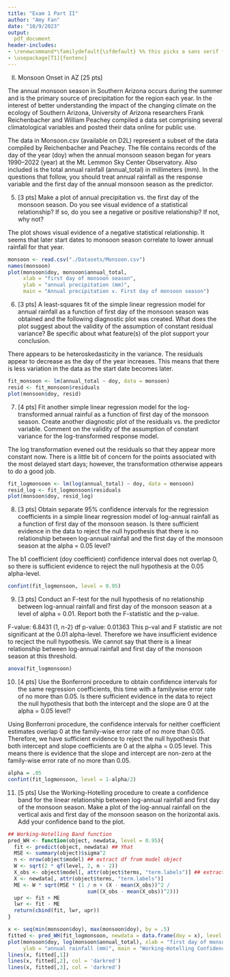 ---
title: "Exam 1 Part II"
author: "Amy Fan"
date: "10/9/2023"
output:
  pdf_document
header-includes:
- \renewcommand*\familydefault{\sfdefault} %% this picks a sans serif font
- \usepackage[T1]{fontenc}
---
II. Monsoon Onset in AZ [25 pts]

The annual monsoon season in Southern Arizona occurs during the summer and is the primary source of precipitation for the region each year. In the interest of better understanding the impact of the changing climate on the ecology of Southern Arizona, University of Arizona researchers Frank Reichenbacher and William Peachey compiled a data set comprising several climatological variables and posted their data online for public use.

The data in Monsoon.csv (available on D2L) represent a subset of the data compiled by Reichenbacher and Peachey. The file contains records of the day of the year (doy) when the annual monsoon season began for years 1990–2022 (year) at the Mt. Lemmon Sky Center Observatory. Also included is the total annual rainfall (annual_total) in millimeters (mm). In the questions that follow, you should treat annual rainfall as the response
variable and the first day of the annual monsoon season as the predictor.

(5) [3 pts] Make a plot of annual precipitation vs. the first day of the monsoon season. Do you see visual evidence of a statistical relationship? If so, do you see a negative or positive relationship? If not, why not?

The plot shows visual evidence of a negative statistical relationship. It seems that later start dates to monsoon season correlate to lower annual rainfall for that year. 
```{r}
monsoon <- read.csv("./Datasets/Monsoon.csv")
names(monsoon)
plot(monsoon$doy, monsoon$annual_total, 
     xlab = "first day of monsoon season", 
     ylab = "annual precipitation (mm)",
     main = "Annual precipitation v. First day of monsoon season")
```
(6) [3 pts] A least-squares fit of the simple linear regression model for annual rainfall as a function of first day of the monsoon season was obtained and the following diagnostic plot was created. What does the plot suggest about the validity of the assumption of constant residual variance? Be specific about what feature(s) of the plot support your conclusion.

There appears to be heteroskedasticity in the variance. The residuals appear to decrease as the day of the year increases. This means that there is less variation in the data as the start date becomes later.

```{r}
fit_monsoon <- lm(annual_total ~ doy, data = monsoon)
resid <- fit_monsoon$residuals
plot(monsoon$doy, resid)
```
(7) [4 pts] Fit another simple linear regression model for the log-transformed annual rainful as a function of first day of the monsoon season. Create another diagnostic plot of the residuals vs. the predictor variable. Comment on the validity of the assumption of constant variance for the log-transformed response model.

The log transformation evened out the residuals so that they appear more constant now. There is a little bit of concern for the points associated with the most delayed start days; however, the transformation otherwise appears to do a good job.
```{r}
fit_logmonsoon <- lm(log(annual_total) ~ doy, data = monsoon)
resid_log <- fit_logmonsoon$residuals
plot(monsoon$doy, resid_log)
```
(8) [3 pts] Obtain separate 95% confidence intervals for the regression coefficients in a simple linear regression model of log-annual rainfall as a function of first day of the monsoon season. Is there sufficient evidence in the data to reject the null hypothesis that there is no relationship between log-annual rainfall and the first day of the monsoon season at the alpha = 0.05 level?

The b1 coefficient (doy coefficient) confidence interval does not overlap 0, so there is sufficient evidence to reject the null hypothesis at the 0.05 alpha-level.
```{r}
confint(fit_logmonsoon, level = 0.95)
```
(9) [3 pts] Conduct an F-test for the null hypothesis of no relationship between log-annual rainfall and first day of the monsoon season at a level of alpha = 0.01. Report both the F-statistic and the p-value.

F-value: 6.8431 (1, n-2) df
p-value: 0.01363
This p-val and F statistic are not significant at the 0.01 alpha-level. Therefore we have insufficient evidence to recject the null hypothesis. We cannot say that there is a linear relationship between log-annual rainfall and first day of the monsoon season at this threshold.

```{r}
anova(fit_logmonsoon)
```
(10) [4 pts] Use the Bonferroni procedure to obtain confidence intervals for the same regression coefficients, this time with a familywise error rate of no more than 0.05. Is there sufficient evidence in the data to reject the null hypothesis that both the intercept and the slope are 0 at the alpha = 0.05 level?

Using Bonferroni procedure, the confidence intervals for neither coefficient estimates overlap 0 at the family-wise error rate of no more than 0.05. Therefore, we have sufficient evidence to reject the null hypothesis that both intercept and slope coefficients are 0 at the alpha = 0.05 level. This means there is evidence that the slope and intercept are non-zero at the family-wise error rate of no more than 0.05.
```{r}
alpha = .05
confint(fit_logmonsoon, level = 1-alpha/2)
```
(11) [5 pts] Use the Working-Hotelling procedure to create a confidence band for the linear relationship between log-annual rainfall and first day of the monsoon season. Make a plot of the log-annual rainfall on the vertical axis and first day of the monsoon season on the horizontal axis. Add your confidence band to the plot.

```{r}
## Working-Hotelling Band function
pred_WH <- function(object, newdata, level = 0.95){
  fit <- predict(object, newdata) ## Yhat
  MSE <- summary(object)$sigma^2
  n <- nrow(object$model) ## extract df from model object
  W <- sqrt(2 * qf(level, 2, n - 2))
  X_obs <- object$model[, attr(object$terms, "term.labels")] ## extract X
  X <- newdata[, attr(object$terms, "term.labels")]
  ME <- W * sqrt(MSE * (1 / n + (X - mean(X_obs))^2 / 
                          sum((X_obs - mean(X_obs))^2)))
  upr <- fit + ME
  lwr <- fit - ME
  return(cbind(fit, lwr, upr))
}

x <- seq(min(monsoon$doy), max(monsoon$doy), by = .5)
fitted <- pred_WH(fit_logmonsoon, newdata = data.frame(doy = x), level = .95)
plot(monsoon$doy, log(monsoon$annual_total), xlab = "first day of monsoon season",
     ylab = "annual rainfall (mm)", main = "Working-Hotelling Confidence Interval")
lines(x, fitted[,1])
lines(x, fitted[,2], col = 'darkred')
lines(x, fitted[,3], col = 'darkred')
```
